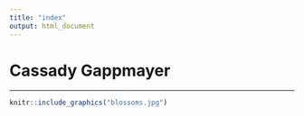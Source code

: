 ```yaml
---
title: "index"
output: html_document
---
```


# Cassady Gappmayer

___

```r
knitr::include_graphics("blossoms.jpg")
```